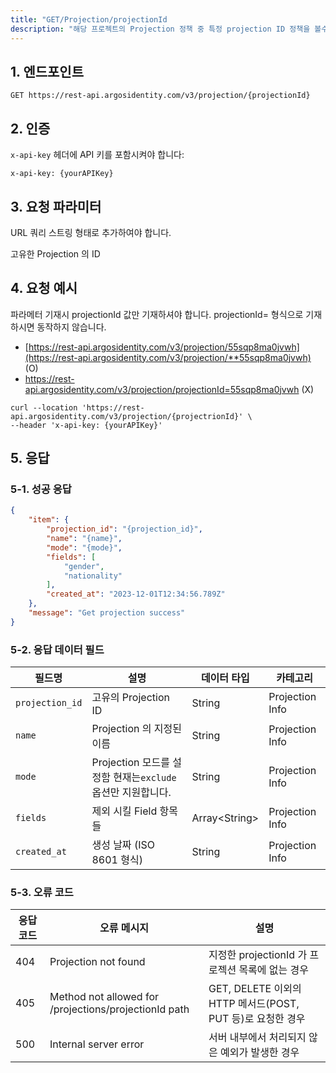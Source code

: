 ```yaml
---
title: "GET/Projection/projectionId                                                                                                                                                                                                                                                                                                                                                                                                                                                                                                                                                                                                                                                                                                                                                                                                                                                                                                                                                                                                                                                                                                                                                                                                                                                                                                                                                  "
description: "해당 프로젝트의 Projection 정책 중 특정 projection ID 정책을 볼수 있는 API 입니다."
---
```


## 1. 엔드포인트

```text GET/Projection
GET https://rest-api.argosidentity.com/v3/projection/{projectionId}
```

## 2. 인증

`x-api-key` 헤더에 API 키를 포함시켜야 합니다:

```text x-api-key
x-api-key: {yourAPIKey}
```

## 3. 요청 파라미터

URL 쿼리 스트링 형태로 추가하여야 합니다.

<ResponseField name="projectionId" type="string" required>
  고유한 Projection 의 ID
</ResponseField>

## 4. 요청 예시

<Warning>
  파라메터 기재시 projectionId 값만 기재하셔야 합니다. projectionId= 형식으로 기재하시면 동작하지 않습니다.

  - [https://rest-api.argosidentity.com/v3/projection/55sqp8ma0jvwh](https://rest-api.argosidentity.com/v3/projection/**55sqp8ma0jvwh) (O)
  - https://rest-api.argosidentity.com/v3/projection/projectionId=55sqp8ma0jvwh (X)
</Warning>

```curl GET/Projection
curl --location 'https://rest-api.argosidentity.com/v3/projection/{projectrionId}' \
--header 'x-api-key: {yourAPIKey}'
```

## 5. 응답

### 5-1. 성공 응답

<CodeGroup>

```json result-get-projection.json
{
    "item": {
        "projection_id": "{projection_id}",
        "name": "{name}",
        "mode": "{mode}",
        "fields": [
            "gender",
            "nationality"
        ],
        "created_at": "2023-12-01T12:34:56.789Z"
    },
    "message": "Get projection success"
}
```

</CodeGroup>

### 5-2. 응답 데이터 필드

| 필드명             | 설명                                         | 데이터 타입          | 카테고리            |
| --------------- | ------------------------------------------ | --------------- | --------------- |
| `projection_id` | 고유의 Projection ID                          | String          | Projection Info |
| `name`          | Projection 의 지정된 이름                        | String          | Projection Info |
| `mode`          | Projection 모드를 설정함 현재는`exclude` 옵션만 지원합니다. | String          | Projection Info |
| `fields`        | 제외 시킬 Field 항목들                            | Array\<String\> | Projection Info |
| `created_at`    | 생성 날짜 (ISO 8601 형식)                        | String          | Projection Info |

### 5-3. 오류 코드

| 응답 코드 | 오류 메시지                                                | 설명                                            |
| ----- | ----------------------------------------------------- | --------------------------------------------- |
| 404   | Projection not found                                  | 지정한 projectionId 가 프로젝션 목록에 없는 경우             |
| 405   | Method not allowed for /projections/projectionId path | GET, DELETE 이외의 HTTP 메서드(POST, PUT 등)로 요청한 경우 |
| 500   | Internal server error                                 | 서버 내부에서 처리되지 않은 예외가 발생한 경우                    |